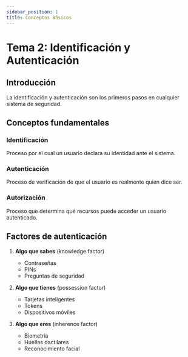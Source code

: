 ```yaml
---
sidebar_position: 1
title: Conceptos Básicos
---
```


# Tema 2: Identificación y Autenticación

## Introducción

La identificación y autenticación son los primeros pasos en cualquier sistema de seguridad.

## Conceptos fundamentales

### Identificación
Proceso por el cual un usuario declara su identidad ante el sistema.

### Autenticación
Proceso de verificación de que el usuario es realmente quien dice ser.

### Autorización
Proceso que determina qué recursos puede acceder un usuario autenticado.

## Factores de autenticación

1. **Algo que sabes** (knowledge factor)
   - Contraseñas
   - PINs
   - Preguntas de seguridad

2. **Algo que tienes** (possession factor)
   - Tarjetas inteligentes
   - Tokens
   - Dispositivos móviles

3. **Algo que eres** (inherence factor)
   - Biometría
   - Huellas dactilares
   - Reconocimiento facial
